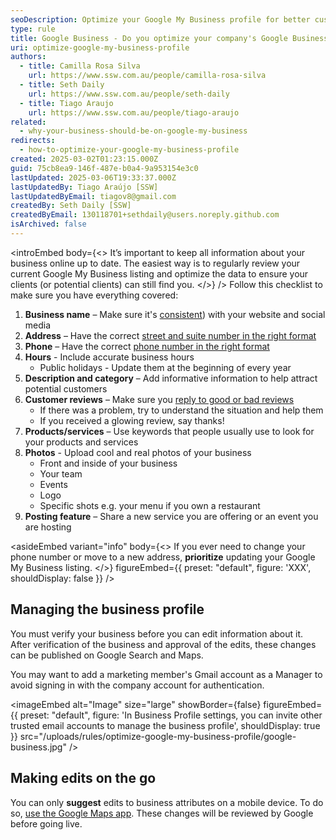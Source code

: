 ```yaml
---
seoDescription: Optimize your Google My Business profile for better customer attraction and online visibility.
type: rule
title: Google Business - Do you optimize your company's Google Business profile?
uri: optimize-google-my-business-profile
authors:
  - title: Camilla Rosa Silva
    url: https://www.ssw.com.au/people/camilla-rosa-silva
  - title: Seth Daily
    url: https://www.ssw.com.au/people/seth-daily
  - title: Tiago Araujo
    url: https://www.ssw.com.au/people/tiago-araujo
related:
  - why-your-business-should-be-on-google-my-business
redirects:
  - how-to-optimize-your-google-my-business-profile
created: 2025-03-02T01:23:15.000Z
guid: 75cb8ea9-146f-487e-b0a4-9a953154e3c0
lastUpdated: 2025-03-06T19:33:37.000Z
lastUpdatedBy: Tiago Araújo [SSW]
lastUpdatedByEmail: tiagov8@gmail.com
createdBy: Seth Daily [SSW]
createdByEmail: 130118701+sethdaily@users.noreply.github.com
isArchived: false
---
```

<introEmbed
  body={<>
It’s important to keep all information about your business online up to date. The easiest way is to regularly review your current Google My Business listing and optimize the data to ensure your clients (or potential clients) can still find you.
  </>}
/>
Follow this checklist to make sure you have everything covered:

1. **Business name** – Make sure it's [consistent](/the-value-of-consistency)) with your website and social media
2. **Address** – Have the correct [street and suite number in the right format](/address-formatting)
3. **Phone** – Have the correct [phone number in the right format](/right-format-to-show-phone-numbers)
4. **Hours** - Include accurate business hours
   * Public holidays - Update them at the beginning of every year
5. **Description and category** – Add informative information to help attract potential customers
6. **Customer reviews** – Make sure you [reply to good or bad reviews](/monitor-external-reviews/#respond-to-feedback-appropriately)
   * If there was a problem, try to understand the situation and help them
   * If you received a glowing review, say thanks!
7. **Products/services** – Use keywords that people usually use to look for your products and services
8. **Photos** - Upload cool and real photos of your business
   * Front and inside of your business
   * Your team
   * Events
   * Logo
   * Specific shots e.g. your menu if you own a restaurant
9. **Posting feature** – Share a new service you are offering or an event you are hosting

<asideEmbed
  variant="info"
  body={<>
    If you ever need to change your phone number or move to a new address, **prioritize** updating your Google My Business listing.
  </>}
  figureEmbed={{
    preset: "default",
    figure: 'XXX',
    shouldDisplay: false
  }}
/>

## Managing the business profile

You must verify your business before you can edit information about it. After verification of the business and approval of the edits, these changes can be published on Google Search and Maps.

You may want to add a marketing member's Gmail account as a Manager to avoid signing in with the company account for authentication.


<imageEmbed
  alt="Image"
  size="large"
  showBorder={false}
  figureEmbed={{
    preset: "default",
    figure: 'In Business Profile settings, you can invite other trusted email accounts to manage the business profile',
    shouldDisplay: true
  }}
  src="/uploads/rules/optimize-google-my-business-profile/google-business.jpg"
/>

## Making edits on the go

You can only **suggest** edits to business attributes on a mobile device. To do so, [use the Google Maps app](https://support.google.com/maps/answer/7084895). These changes will be reviewed by Google before going live.
